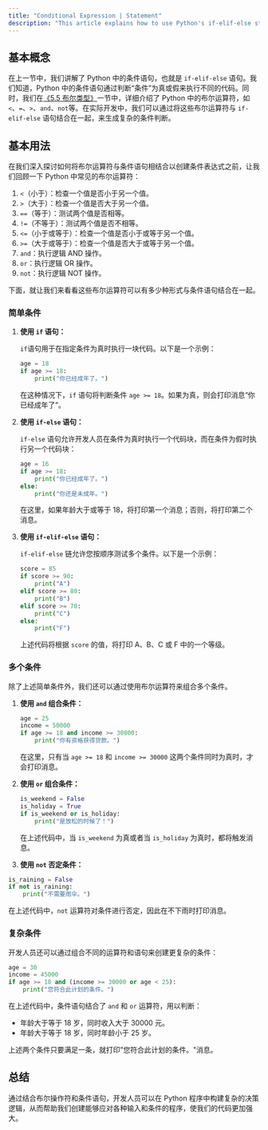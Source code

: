 ```yaml
---
title: "Conditional Expression | Statement"
description: "This article explains how to use Python's if-elif-else statements and Boolean operators to create complex decision-making logic. It covers the basics of Boolean operators and how they combine with conditional statements through examples. The article emphasizes the importance of these tools in building robust Python applications that can manage various inputs and conditions."
---
```


## 基本概念

在上一节中，我们讲解了 Python 中的条件语句，也就是 `if-elif-else` 语句。我们知道，Python 中的条件语句通过判断“条件”为真或假来执行不同的代码。同时，我们在[《5.5 布尔类型》](https://pythod.com/05-data-type/0505-data-type-boolean)一节中，详细介绍了 Python 中的布尔运算符，如`<`、`=`、`>`、`and`、`not`等。在实际开发中，我们可以通过将这些布尔运算符与 `if-elif-else` 语句结合在一起，来生成复杂的条件判断。

## 基本用法

在我们深入探讨如何将布尔运算符与条件语句相结合以创建条件表达式之前，让我们回顾一下 Python 中常见的布尔运算符：

1. `<`（小于）：检查一个值是否小于另一个值。
2. `>`（大于）：检查一个值是否大于另一个值。
3. `==`（等于）：测试两个值是否相等。
4. `!=`（不等于）：测试两个值是否不相等。
5. `<=`（小于或等于）：检查一个值是否小于或等于另一个值。
6. `>=`（大于或等于）：检查一个值是否大于或等于另一个值。
7. `and`：执行逻辑 AND 操作。
8. `or`：执行逻辑 OR 操作。
9. `not`：执行逻辑 NOT 操作。

下面，就让我们来看看这些布尔运算符可以有多少种形式与条件语句结合在一起。

### 简单条件

1. **使用 `if` 语句：**

    `if`语句用于在指定条件为真时执行一块代码。以下是一个示例：

    ```python
    age = 18
    if age >= 18:
        print("你已经成年了。")
    ```

    在这种情况下，`if` 语句将判断条件 `age >= 18`。如果为真，则会打印消息“你已经成年了”。

2. **使用 `if-else` 语句：**

    `if-else` 语句允许开发人员在条件为真时执行一个代码块，而在条件为假时执行另一个代码块：

    ```python
    age = 16
    if age >= 18:
        print("你已经成年了。")
    else:
        print("你还是未成年。")
    ```

    在这里，如果年龄大于或等于 18，将打印第一个消息；否则，将打印第二个消息。

3. **使用 `if-elif-else` 语句：**

    `if-elif-else` 链允许您按顺序测试多个条件。以下是一个示例：

    ```python
    score = 85
    if score >= 90:
        print("A")
    elif score >= 80:
        print("B")
    elif score >= 70:
        print("C")
    else:
        print("F")
    ```

    上述代码将根据 `score` 的值，将打印 A、B、C 或 F 中的一个等级。

### 多个条件

除了上述简单条件外，我们还可以通过使用布尔运算符来组合多个条件。

1. **使用 `and` 组合条件：**

    ```python
    age = 25
    income = 50000
    if age >= 18 and income >= 30000:
        print("你有资格获得贷款。")
    ```

    在这里，只有当 `age >= 18` 和 `income >= 30000` 这两个条件同时为真时，才会打印消息。

2. **使用 `or` 组合条件：**

    ```python
    is_weekend = False
    is_holiday = True
    if is_weekend or is_holiday:
        print("是放松的时候了！")
    ```

    在上述代码中，当 `is_weekend` 为真或者当 `is_holiday` 为真时，都将触发消息。

3. **使用 `not` 否定条件：**

```python
is_raining = False
if not is_raining:
    print("不需要雨伞。")
```

在上述代码中，`not` 运算符对条件进行否定，因此在不下雨时打印消息。

### 复杂条件

开发人员还可以通过组合不同的运算符和语句来创建更复杂的条件：

```python
age = 30
income = 45000
if age >= 18 and (income >= 30000 or age < 25):
    print("您符合此计划的条件。")
```

在上述代码中，条件语句结合了 `and` 和 `or` 运算符，用以判断：

-   年龄大于等于 18 岁，同时收入大于 30000 元。
-   年龄大于等于 18 岁，同时年龄小于 25 岁。

上述两个条件只要满足一条，就打印"您符合此计划的条件。"消息。

## 总结

通过结合布尔操作符和条件语句，开发人员可以在 Python 程序中构建复杂的决策逻辑，从而帮助我们创建能够应对各种输入和条件的程序，使我们的代码更加强大。
